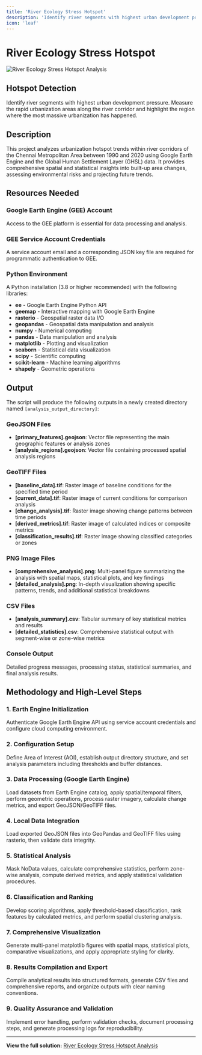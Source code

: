 ```yaml
---
title: 'River Ecology Stress Hotspot'
description: 'Identify river segments with highest urban development pressure and measure rapid urbanization areas along river corridors'
icon: 'leaf'
---
```


# River Ecology Stress Hotspot

![River Ecology Stress Hotspot Analysis](/industrial-solutions/river-ecology-stress-hotspot.jpeg)

## Hotspot Detection

Identify river segments with highest urban development pressure. Measure the rapid urbanization areas along the river corridor and highlight the region where the most massive urbanization has happened.

## Description

This project analyzes urbanization hotspot trends within river corridors of the Chennai Metropolitan Area between 1990 and 2020 using Google Earth Engine and the Global Human Settlement Layer (GHSL) data. It provides comprehensive spatial and statistical insights into built-up area changes, assessing environmental risks and projecting future trends.

## Resources Needed

### Google Earth Engine (GEE) Account
Access to the GEE platform is essential for data processing and analysis.

### GEE Service Account Credentials
A service account email and a corresponding JSON key file are required for programmatic authentication to GEE.

### Python Environment
A Python installation (3.8 or higher recommended) with the following libraries:

- **ee** - Google Earth Engine Python API
- **geemap** - Interactive mapping with Google Earth Engine
- **rasterio** - Geospatial raster data I/O
- **geopandas** - Geospatial data manipulation and analysis
- **numpy** - Numerical computing
- **pandas** - Data manipulation and analysis
- **matplotlib** - Plotting and visualization
- **seaborn** - Statistical data visualization
- **scipy** - Scientific computing
- **scikit-learn** - Machine learning algorithms
- **shapely** - Geometric operations

## Output

The script will produce the following outputs in a newly created directory named `[analysis_output_directory]`:

### GeoJSON Files
- **[primary_features].geojson**: Vector file representing the main geographic features or analysis zones
- **[analysis_regions].geojson**: Vector file containing processed spatial analysis regions

### GeoTIFF Files
- **[baseline_data].tif**: Raster image of baseline conditions for the specified time period
- **[current_data].tif**: Raster image of current conditions for comparison analysis
- **[change_analysis].tif**: Raster image showing change patterns between time periods
- **[derived_metrics].tif**: Raster image of calculated indices or composite metrics
- **[classification_results].tif**: Raster image showing classified categories or zones

### PNG Image Files
- **[comprehensive_analysis].png**: Multi-panel figure summarizing the analysis with spatial maps, statistical plots, and key findings
- **[detailed_analysis].png**: In-depth visualization showing specific patterns, trends, and additional statistical breakdowns

### CSV Files
- **[analysis_summary].csv**: Tabular summary of key statistical metrics and results
- **[detailed_statistics].csv**: Comprehensive statistical output with segment-wise or zone-wise metrics

### Console Output
Detailed progress messages, processing status, statistical summaries, and final analysis results.

## Methodology and High-Level Steps

### 1. Earth Engine Initialization
Authenticate Google Earth Engine API using service account credentials and configure cloud computing environment.

### 2. Configuration Setup
Define Area of Interest (AOI), establish output directory structure, and set analysis parameters including thresholds and buffer distances.

### 3. Data Processing (Google Earth Engine)
Load datasets from Earth Engine catalog, apply spatial/temporal filters, perform geometric operations, process raster imagery, calculate change metrics, and export GeoJSON/GeoTIFF files.

### 4. Local Data Integration
Load exported GeoJSON files into GeoPandas and GeoTIFF files using rasterio, then validate data integrity.

### 5. Statistical Analysis
Mask NoData values, calculate comprehensive statistics, perform zone-wise analysis, compute derived metrics, and apply statistical validation procedures.

### 6. Classification and Ranking
Develop scoring algorithms, apply threshold-based classification, rank features by calculated metrics, and perform spatial clustering analysis.

### 7. Comprehensive Visualization
Generate multi-panel matplotlib figures with spatial maps, statistical plots, comparative visualizations, and apply appropriate styling for clarity.

### 8. Results Compilation and Export
Compile analytical results into structured formats, generate CSV files and comprehensive reports, and organize outputs with clear naming conventions.

### 9. Quality Assurance and Validation
Implement error handling, perform validation checks, document processing steps, and generate processing logs for reproducibility.

---

**View the full solution:** <a href="https://planet.nika.eco/en/hub/solutions/6b209516-1187-4e18-8c3e-274867094483" target="_blank">River Ecology Stress Hotspot Analysis</a>
